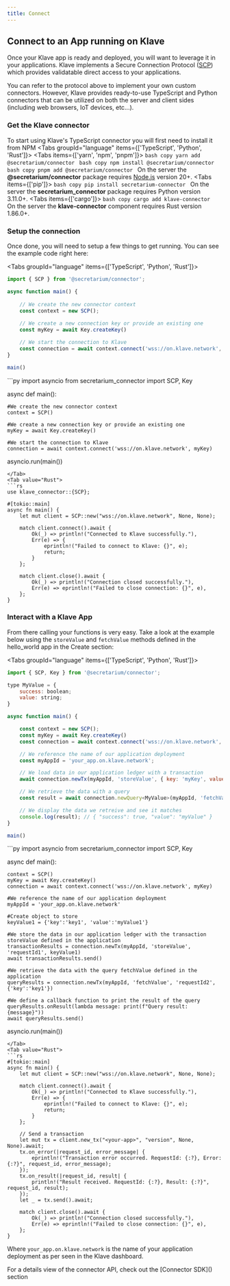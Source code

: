 ```yaml
---
title: Connect
---
```


## Connect to an App running on Klave

Once your Klave app is ready and deployed, you will want to leverage it in your applications.
Klave implements a Secure Connection Protocol ([SCP](/learn/architecture#secure-connection-protocol-scp)) which provides validatable direct access to your applications.

You can refer to the protocol above to implement your own custom connectors.
However, Klave provides ready-to-use TypeScript and Python connectors that can be utilized on both
the server and client sides (including web browsers, IoT devices, etc...).

### Get the Klave connector

To start using Klave's TypeScript connector you will first need to install it from NPM
<Tabs groupId="language" items={['TypeScript', 'Python', 'Rust']}>
    <Tab value="TypeScript">
        <Tabs items={['yarn', 'npm', 'pnpm']}>
            <Tab value="yarn">
            ```bash copy
            yarn add @secretarium/connector
            ```
            </Tab>
            <Tab value="npm">
            ```bash copy
            npm install @secretarium/connector
            ```
            </Tab>
            <Tab value="pnpm">
            ```bash copy
            pnpm add @secretarium/connector
            ```
            </Tab>
        </Tabs>
        <Callout type="info" emoji="ℹ️">
            On the server the **@secretarium/connector** package requires [Node.js](https://nodejs.org) version 20+.
        </Callout>
    </Tab>
    <Tab value="Python">
        <Tabs items={['pip']}>
            <Tab value="pip">
            ```bash copy
            pip install secretarium-connector
            ```
            </Tab>
        </Tabs>
        <Callout type="info" emoji="ℹ️">
            On the server the **secretarium_connector** package requires Python version 3.11.0+.
        </Callout>
    </Tab>
    <Tab value="Rust">
        <Tabs items={['cargo']}>
            <Tab value="cargo">
            ```bash copy
            cargo add klave-connector
            ```
            </Tab>
        </Tabs>
        <Callout type="info" emoji="ℹ️">
            On the server the **klave-connector** component requires Rust version 1.86.0+.
        </Callout>
    </Tab>
</Tabs>

### Setup the connection

Once done, you will need to setup a few things to get running. You can see the example code right here:

<Tabs groupId="language" items={['TypeScript', 'Python', 'Rust']}>
<Tab value="TypeScript">
```js
import { SCP } from '@secretarium/connector';

async function main() {
    
    // We create the new connector context
    const context = new SCP();
    
    // We create a new connection key or provide an existing one
    const myKey = await Key.createKey()

    // We start the connection to Klave
    const connection = await context.connect('wss://on.klave.network', myKey)
}

main()
```
</Tab>
<Tab value="Python">
```py
import asyncio
from secretarium_connector import SCP, Key

async def main():

    #We create the new connector context
    context = SCP()

    #We create a new connection key or provide an existing one
    myKey = await Key.createKey()

    #We start the connection to Klave
    connection = await context.connect('wss://on.klave.network', myKey)

asyncio.run(main())
```
</Tab>
<Tab value="Rust">
```rs
use klave_connector::{SCP};

#[tokio::main]
async fn main() {    
    let mut client = SCP::new("wss://on.klave.network", None, None);

    match client.connect().await {
        Ok(_) => println!("Connected to Klave successfully."),
        Err(e) => {
            eprintln!("Failed to connect to Klave: {}", e);
            return;
        }
    };

    match client.close().await {
        Ok(_) => println!("Connection closed successfully."),
        Err(e) => eprintln!("Failed to close connection: {}", e),
    };
}
```
</Tab>
</Tabs>

### Interact with a Klave App

From there calling your functions is very easy. Take a look at the example below using the `storeValue`
and `fetchValue` methods defined in the hello_world app in the Create section:

<Tabs groupId="language" items={['TypeScript', 'Python', 'Rust']}>
<Tab value="TypeScript">
```js
import { SCP, Key } from '@secretarium/connector';

type MyValue = {
    success: boolean;
    value: string;
}

async function main() {

    const context = new SCP();
    const myKey = await Key.createKey()
    const connection = await context.connect('wss://on.klave.network', myKey)

    // We reference the name of our application deployment
    const myAppId = 'your_app.on.klave.network';

    // We load data in our application ledger with a transaction
    await connection.newTx(myAppId, 'storeValue', { key: 'myKey', value: 'myValue' }).send()

    // We retrieve the data with a query
    const result = await connection.newQuery<MyValue>(myAppId, 'fetchValue', { key: 'myKey' }).send()

    // We display the data we retreive and see it matches
    console.log(result); // { "success": true, "value": "myValue" }
}

main()
```
</Tab>
<Tab value="Python">
```py
import asyncio
from secretarium_connector import SCP, Key

async def main():

    context = SCP()
    myKey = await Key.createKey()
    connection = await context.connect('wss://on.klave.network', myKey)

    #We reference the name of our application deployment
    myAppId = 'your_app.on.klave.network'

    #Create object to store
    keyValue1 = {'key':'key1', 'value':'myValue1'}

    #We store the data in our application ledger with the transaction storeValue defined in the application
    transactionResults = connection.newTx(myAppId, 'storeValue', 'requestId1', keyValue1)
    await transactionResults.send()

    #We retrieve the data with the query fetchValue defined in the application
    queryResults = connection.newTx(myAppId, 'fetchValue', 'requestId2', {'key':'key1'})

    #We define a callback function to print the result of the query
    queryResults.onResult(lambda message: print(f"Query result: {message}"))
    await queryResults.send()

asyncio.run(main())
```
</Tab>
<Tab value="Rust">
```rs
#[tokio::main]
async fn main() {    
    let mut client = SCP::new("wss://on.klave.network", None, None);

    match client.connect().await {
        Ok(_) => println!("Connected to Klave successfully."),
        Err(e) => {
            eprintln!("Failed to connect to Klave: {}", e);
            return;
        }
    };

    // Send a transaction
    let mut tx = client.new_tx("<your-app>", "version", None, None).await;
    tx.on_error(|request_id, error_message| {
        eprintln!("Transaction error occurred. RequestId: {:?}, Error: {:?}", request_id, error_message);
    });
    tx.on_result(|request_id, result| {
        println!("Result received. RequestId: {:?}, Result: {:?}", request_id, result);
    });
    let _ = tx.send().await;

    match client.close().await {
        Ok(_) => println!("Connection closed successfully."),
        Err(e) => eprintln!("Failed to close connection: {}", e),
    };
}
```
</Tab>
</Tabs>

Where `your_app.on.klave.network` is the name of your application deployment as per seen in the Klave dashboard.

<div style={{display: "none"}}>
    For a details view of the connector API, check out the [Connector SDK]() section
</div>
